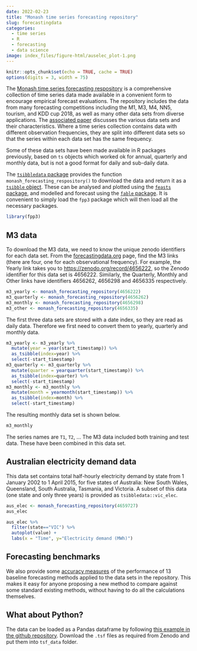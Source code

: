 ```yaml
---
date: 2022-02-23
title: "Monash time series forecasting repository"
slug: forecastingdata
categories:
  - time series
  - R
  - forecasting
  - data science
image: index_files/figure-html/auselec_plot-1.png
---
```


```r
knitr::opts_chunk$set(echo = TRUE, cache = TRUE)
options(digits = 3, width = 75)
```

The [Monash time series forecasting respository](https://forecastingdata.org) is a comprehensive collection of time series data made available in a convenient form to encourage empirical forecast evaluations. The repository includes the data from many forecasting competitions including the M1, M3, M4, NN5, tourism, and KDD cup 2018, as well as many other data sets from diverse applications. The [associated paper](https://robjhyndman.com/publications/monash-forecasting-data/) discusses the various data sets and their characteristics. Where a time series collection contains data with different observation frequencies, they are split into different data sets so that the series within each data set has the same frequency.

Some of these data sets have been made available in R packages previously, based on `ts` objects which worked ok for annual, quarterly and monthly data, but is not a good format for daily and sub-daily data.

The [`tsibbledata` package](https://tsibbledata.tidyverts.org) provides the function `monash_forecasting_respository()` to download the data and return it as a [`tsibble` object](https://tsibble.tidyverts.org/articles/intro-tsibble.html). These can be analysed and plotted using the [`feasts` package](https://feasts.tidyverts.org), and modelled and forecast using the [`fable` package](https://fable.tidyverts.org). It is convenient to simply load the `fpp3` package which will then load all the necessary packages.

```r
library(fpp3)
```

## M3 data

To download the M3 data, we need to know the unique zenodo identifiers for each data set. From the [forecastingdata.org](https://forecastingdata.org) page, find the M3 links (there are four, one for each observational frequency). For example, the Yearly link takes you to [https://zenodo.org/record/4656222](https://zenodo.org/record/4656222), so the Zenodo identifier for this data set is 4656222. Similarly, the Quarterly, Monthly and Other links have identifiers 4656262, 4656298 and 4656335 respectively.

```r
m3_yearly <- monash_forecasting_repository(4656222)
m3_quarterly <- monash_forecasting_repository(4656262)
m3_monthly <- monash_forecasting_repository(4656298)
m3_other <- monash_forecasting_repository(4656335)
```

The first three data sets are stored with a date index, so they are read as daily data. Therefore we first need to convert them to yearly, quarterly and monthly data.

```r
m3_yearly <- m3_yearly %>%
  mutate(year = year(start_timestamp)) %>%
  as_tsibble(index=year) %>%
  select(-start_timestamp)
m3_quarterly <- m3_quarterly %>%
  mutate(quarter = yearquarter(start_timestamp)) %>%
  as_tsibble(index=quarter) %>%
  select(-start_timestamp)
m3_monthly <- m3_monthly %>%
  mutate(month = yearmonth(start_timestamp)) %>%
  as_tsibble(index=month) %>%
  select(-start_timestamp)
```

The resulting monthly data set is shown below.

```r
m3_monthly
```

The series names are `T1`, `T2`, ... The M3 data included both training and test data. These have been combined in this data set.

## Australian electricity demand data

This data set contains total half-hourly electricity demand by state from 1 January 2002 to 1 April 2015, for five states of Australia: New South Wales, Queensland, South Australia, Tasmania, and Victoria. A subset of this data (one state and only three years) is provided as `tsibbledata::vic_elec`.

```r
aus_elec <- monash_forecasting_repository(4659727)
aus_elec
```

```r
aus_elec %>%
  filter(state=="VIC") %>%
  autoplot(value) +
  labs(x = "Time", y="Electricity demand (MWh)")
```

## Forecasting benchmarks

We also provide some [accuracy measures](https://forecastingdata.org/#results) of the performance of 13 baseline forecasting methods applied to the data sets in the repository. This makes it easy for anyone proposing a new method to compare against some standard existing methods, without having to do all the calculations themselves.

## What about Python?

The data can be loaded as a Pandas dataframe by following [this example in the github repository](https://github.com/rakshitha123/TSForecasting/blob/master/utils/data_loader.R). Download the `.tsf` files as required from Zenodo and put them into `tsf_data` folder.
